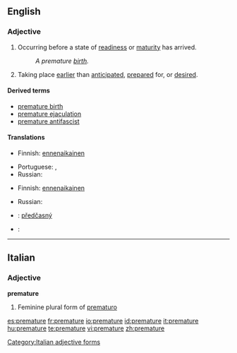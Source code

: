 ==English==
{{wikipedia}}
===Adjective===
{{en-adj}}

# Occurring before a state of [[readiness]] or [[maturity]] has arrived.
#: ''A premature [[birth]].''
# Taking place [[earlier]] than [[anticipated]], [[prepared]] for, or [[desired]].

====Derived terms====
* [[premature birth]]
* [[premature ejaculation]]
* [[premature antifascist]]

====Translations====
{{trans-top|occurring before a state of readiness or maturity}}
* Finnish: [[ennenaikainen]]
{{trans-mid}}
* Portuguese: {{t|pt|prematuro|m}}, {{t|pt|prematura|f}}
* Russian: {{t|ru|преждевременный|sc=Cyrl|tr=pr'ežd'evr'ém'ennyj}}
{{trans-bottom}}

{{trans-top|taking place earlier than anticipated}}
* Finnish: [[ennenaikainen]]
{{trans-mid}}
* Russian: {{t|ru|преждевременный|sc=Cyrl|tr=pr'ežd'evr'ém'ennyj}}
{{trans-bottom}}

{{checktrans-top}}
* {{ttbc|Czech}}: [[předčasný]] {{m}}
* {{ttbc|Kurdish}}: {{KUchar|[[پێشوه‌خت]]}}
{{trans-bottom}}

----

==Italian==

===Adjective===
'''premature'''

# Feminine plural form of [[prematuro]]

[[Category:Italian adjective forms]]

[[es:premature]]
[[fr:premature]]
[[io:premature]]
[[id:premature]]
[[it:premature]]
[[hu:premature]]
[[te:premature]]
[[vi:premature]]
[[zh:premature]]
